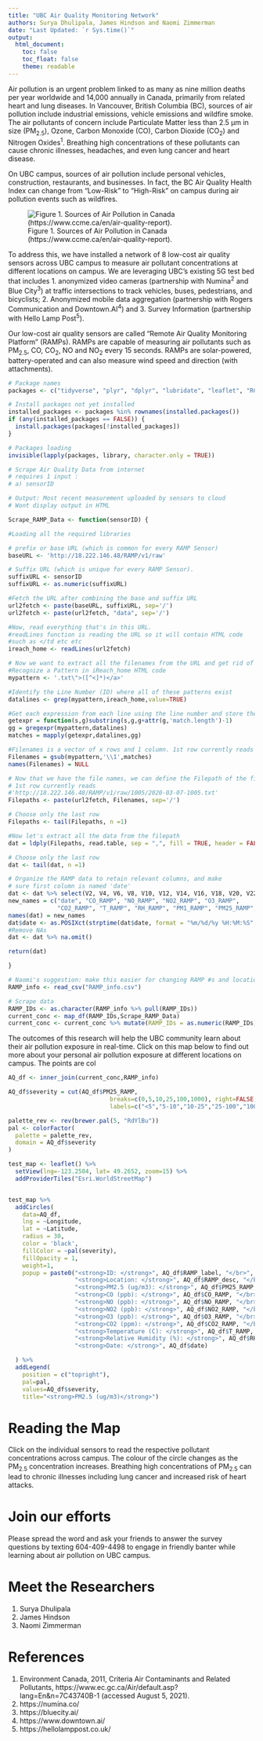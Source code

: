 ```yaml
---
title: "UBC Air Quality Monitoring Network"
authors: Surya Dhulipala, James Hindson and Naomi Zimmerman
date: "Last Updated: `r Sys.time()`"
output: 
  html_document:
    toc: false
    toc_float: false
    theme: readable
---
```

Air pollution is an urgent problem linked to as many as nine million deaths per year worldwide and 14,000 annually in Canada, primarily from related heart and lung diseases. In Vancouver, British Columbia (BC), sources of air pollution include industrial emissions, vehicle emissions and wildfire smoke. 
The air pollutants of concern include Particulate Matter less than 2.5 µm in size (PM~2.5~), Ozone, Carbon Monoxide (CO), Carbon Dioxide (CO~2~) and Nitrogen Oxides^1^. Breathing high concentrations of these pollutants can cause chronic illnesses, headaches, and even lung cancer and heart disease. 

On UBC campus, sources of air pollution include personal vehicles, construction, restaurants, and businesses. In fact, the BC Air Quality Health Index can change from “Low-Risk” to “High-Risk” on campus during air pollution events such as wildfires. 

![Figure 1. Sources of Air Pollution in Canada (https://www.ccme.ca/en/air-quality-report).](Sources_BC.png)

To address this, we have installed a network of 8 low-cost air quality sensors across UBC campus to measure air pollutant concentrations at different locations on campus. We are leveraging UBC’s existing 5G test bed that includes 1. anonymized video cameras (partnership with Numina^2^ and Blue City^3^) at traffic intersections to track vehicles, buses, pedestrians, and bicyclists; 2. Anonymized mobile data aggregation (partnership with Rogers Communication and Downtown.AI^4^) and 3. Survey Information (partnership with Hello Lamp Post^5^). 

Our low-cost air quality sensors are called “Remote Air Quality Monitoring Platform” (RAMPs). RAMPs are capable of measuring air pollutants such as PM~2.5~, CO, CO~2~, NO and NO~2~ every 15 seconds. RAMPs are solar-powered, battery-operated and can also measure wind speed and direction (with attachments).
```r

# Package names
packages <- c("tidyverse", "plyr", "dplyr", "lubridate", "leaflet", "RColorBrewer")

# Install packages not yet installed
installed_packages <- packages %in% rownames(installed.packages())
if (any(installed_packages == FALSE)) {
  install.packages(packages[!installed_packages])
}

# Packages loading
invisible(lapply(packages, library, character.only = TRUE))

# Scrape Air Quality Data from internet
# requires 1 input : 
# a) sensorID

# Output: Most recent measurement uploaded by sensors to cloud
# Wont display output in HTML

Scrape_RAMP_Data <- function(sensorID) {

#Loading all the required libraries

# prefix or base URL (which is common for every RAMP Sensor)
baseURL <- 'http://18.222.146.48/RAMP/v1/raw'

# Suffix URL (which is unique for every RAMP Sensor). 
suffixURL <- sensorID
suffixURL <- as.numeric(suffixURL)

#Fetch the URL after combining the base and suffix URL
url2fetch <- paste(baseURL, suffixURL, sep='/')
url2fetch <- paste(url2fetch, "data", sep='/')

#Now, read everything that's in this URL. 
#readLines function is reading the URL so it will contain HTML code 
#such as </td etc etc 
ireach_home <- readLines(url2fetch)

# Now we want to extract all the filenames from the URL and get rid of the HTML tags
#Recognize a Pattern in iReach_home HTML code
mypattern <- '.txt\">([^<]*)</a>' 

#Identify the Line Number (ID) where all of these patterns exist
datalines <- grep(mypattern,ireach_home,value=TRUE)

#Get each expression from each line using the line number and store the matches in a data frame
getexpr = function(s,g)substring(s,g,g+attr(g,'match.length')-1)
gg = gregexpr(mypattern,datalines)
matches = mapply(getexpr,datalines,gg)

#Filenames is a vector of x rows and 1 column. 1st row currently reads '2020-03-07-1005.txt' 
Filenames = gsub(mypattern,'\\1',matches)
names(Filenames) = NULL

# Now that we have the file names, we can define the Filepath of the file on the web.
# 1st row currently reads
#'http://18.222.146.48/RAMP/v1/raw/1005/2020-03-07-1005.txt'
Filepaths <- paste(url2fetch, Filenames, sep='/')

# Choose only the last row
Filepaths <- tail(Filepaths, n =1)

#Now let's extract all the data from the filepath
dat = ldply(Filepaths, read.table, sep = ",", fill = TRUE, header = FALSE)

# Choose only the last row
dat <- tail(dat, n =1)

# Organize the RAMP data to retain relevant columns, and make
# sure first column is named 'date'
dat <- dat %>% select(V2, V4, V6, V8, V10, V12, V14, V16, V18, V20, V22)
new_names = c("date", "CO_RAMP", "NO_RAMP", "NO2_RAMP", "O3_RAMP",
              "CO2_RAMP", "T_RAMP", "RH_RAMP", "PM1_RAMP", "PM25_RAMP", "PM10_RAMP")
names(dat) = new_names
dat$date <- as.POSIXct(strptime(dat$date, format = "%m/%d/%y %H:%M:%S", tz = "Etc/GMT-8"))
#Remove NAs
dat <- dat %>% na.omit()

return(dat)

}

# Naomi's suggestion: make this easier for changing RAMP #s and locations. This can be imported from an external file.
RAMP_info <- read_csv("RAMP_info.csv")

# Scrape data
RAMP_IDs <- as.character(RAMP_info %>% pull(RAMP_IDs))
current_conc <- map_df(RAMP_IDs,Scrape_RAMP_Data)
current_conc <- current_conc %>% mutate(RAMP_IDs = as.numeric(RAMP_IDs))
```

The outcomes of this research will help the UBC community learn about their air pollution exposure in real-time. Click on this map below to find out more about your personal air pollution exposure at different locations on campus. The points are col

```r
AQ_df <- inner_join(current_conc,RAMP_info)

AQ_df$severity = cut(AQ_df$PM25_RAMP,
                             breaks=c(0,5,10,25,100,1000), right=FALSE,
                             labels=c("<5","5-10","10-25","25-100","100+"))

palette_rev <- rev(brewer.pal(5, "RdYlBu"))
pal <- colorFactor(
  palette = palette_rev,
  domain = AQ_df$severity
)

test_map <- leaflet() %>%
  setView(lng=-123.2504, lat= 49.2652, zoom=15) %>%
  addProviderTiles("Esri.WorldStreetMap")


test_map %>%
  addCircles(
    data=AQ_df,
    lng = ~Longitude,
    lat = ~Latitude,
    radius = 30,
    color = 'black',
    fillColor = ~pal(severity),
    fillOpacity = 1,
    weight=1,
    popup = paste0("<strong>ID: </strong>", AQ_df$RAMP_label, "</br>",
                   "<strong>Location: </strong>", AQ_df$RAMP_desc, "</br>",
                   "<strong>PM2.5 (ug/m3): </strong>", AQ_df$PM25_RAMP, "</br>",
                   "<strong>CO (ppb): </strong>", AQ_df$CO_RAMP, "</br>",
                   "<strong>NO (ppb): </strong>", AQ_df$NO_RAMP, "</br>",
                   "<strong>NO2 (ppb): </strong>", AQ_df$NO2_RAMP, "</br>",
                   "<strong>O3 (ppb): </strong>", AQ_df$O3_RAMP, "</br>",
                   "<strong>CO2 (ppm): </strong>", AQ_df$CO2_RAMP, "</br>",
                   "<strong>Temperature (C): </strong>", AQ_df$T_RAMP, "</br>",
                   "<strong>Relative Humidity (%): </strong>", AQ_df$RH_RAMP, "</br>",
                   "<strong>Date: </strong>", AQ_df$date)

  ) %>%
  addLegend(
    position = c("topright"),
    pal=pal,
    values=AQ_df$severity,
    title="<strong>PM2.5 (ug/m3)</strong>")
```

# Reading the Map
Click on the individual sensors to read the respective pollutant concentrations across campus. The colour of the circle changes as the PM~2.5~ concentration increases. Breathing high concentrations of PM~2.5~ can lead to chronic illnesses including lung cancer and increased risk of heart attacks. 

# Join our efforts </b>
Please spread the word and ask your friends to answer the survey questions by texting 604-409-4498 to engage in friendly banter while learning about air pollution on UBC campus.

# Meet the Researchers 
1. Surya Dhulipala
2. James Hindson
3. Naomi Zimmerman

# References 
1.	Environment Canada, 2011, Criteria Air Contaminants and Related Pollutants, https://www.ec.gc.ca/Air/default.asp?lang=En&n=7C43740B-1 (accessed August 5, 2021).
2.	https://numina.co/
3.	https://bluecity.ai/
4.	https://www.downtown.ai/
5.	https://hellolamppost.co.uk/